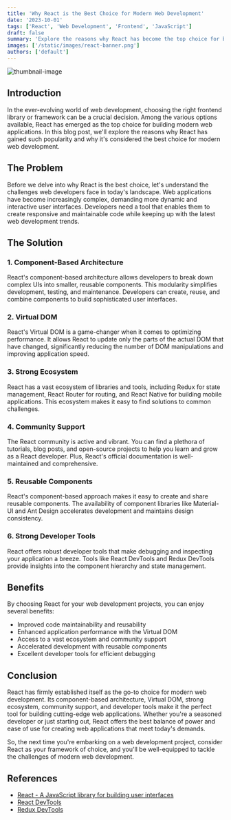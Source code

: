 ```yaml
---
title: 'Why React is the Best Choice for Modern Web Development'
date: '2023-10-01'
tags: ['React', 'Web Development', 'Frontend', 'JavaScript']
draft: false
summary: 'Explore the reasons why React has become the top choice for building modern web applications.'
images: ['/static/images/react-banner.png']
authors: ['default']
---
```


![thumbnail-image](/static/images/react-banner.png)

## Introduction

In the ever-evolving world of web development, choosing the right frontend library or framework can be a crucial decision. Among the various options available, React has emerged as the top choice for building modern web applications. In this blog post, we'll explore the reasons why React has gained such popularity and why it's considered the best choice for modern web development.

## The Problem

Before we delve into why React is the best choice, let's understand the challenges web developers face in today's landscape. Web applications have become increasingly complex, demanding more dynamic and interactive user interfaces. Developers need a tool that enables them to create responsive and maintainable code while keeping up with the latest web development trends.

## The Solution

### 1. Component-Based Architecture

React's component-based architecture allows developers to break down complex UIs into smaller, reusable components. This modularity simplifies development, testing, and maintenance. Developers can create, reuse, and combine components to build sophisticated user interfaces.

### 2. Virtual DOM

React's Virtual DOM is a game-changer when it comes to optimizing performance. It allows React to update only the parts of the actual DOM that have changed, significantly reducing the number of DOM manipulations and improving application speed.

### 3. Strong Ecosystem

React has a vast ecosystem of libraries and tools, including Redux for state management, React Router for routing, and React Native for building mobile applications. This ecosystem makes it easy to find solutions to common challenges.

### 4. Community Support

The React community is active and vibrant. You can find a plethora of tutorials, blog posts, and open-source projects to help you learn and grow as a React developer. Plus, React's official documentation is well-maintained and comprehensive.

### 5. Reusable Components

React's component-based approach makes it easy to create and share reusable components. The availability of component libraries like Material-UI and Ant Design accelerates development and maintains design consistency.

### 6. Strong Developer Tools

React offers robust developer tools that make debugging and inspecting your application a breeze. Tools like React DevTools and Redux DevTools provide insights into the component hierarchy and state management.

## Benefits

By choosing React for your web development projects, you can enjoy several benefits:

- Improved code maintainability and reusability
- Enhanced application performance with the Virtual DOM
- Access to a vast ecosystem and community support
- Accelerated development with reusable components
- Excellent developer tools for efficient debugging

## Conclusion

React has firmly established itself as the go-to choice for modern web development. Its component-based architecture, Virtual DOM, strong ecosystem, community support, and developer tools make it the perfect tool for building cutting-edge web applications. Whether you're a seasoned developer or just starting out, React offers the best balance of power and ease of use for creating web applications that meet today's demands.

So, the next time you're embarking on a web development project, consider React as your framework of choice, and you'll be well-equipped to tackle the challenges of modern web development.

## References

- [React - A JavaScript library for building user interfaces](https://reactjs.org/)
- [React DevTools](https://github.com/facebook/react-devtools)
- [Redux DevTools](https://github.com/reduxjs/redux-devtools)

